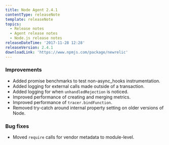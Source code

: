 ```yaml
---
title: Node Agent 2.4.1
contentType: releaseNote
template: releaseNote
topics:
  - Release notes
  - Agent release notes
  - Node.js release notes
releaseDateTime: '2017-11-28 12:28'
releaseVersion: 2.4.1
downloadLink: 'https://www.npmjs.com/package/newrelic'
---
```


### Improvements

* Added promise benchmarks to test non-async_hooks instrumentation.
* Added logging for external calls made outside of a transaction.
* Added logging for when `unhandledRejection` is noticed.
* Improved performance of creating and merging metrics.
* Improved performance of `tracer.bindFunction`.
* Removed try-catch around internal property setting on older versions of Node.

### Bug fixes

* Moved `require` calls for vendor metadata to module-level.
